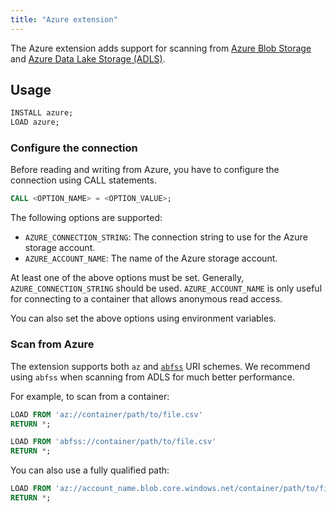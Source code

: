 ```yaml
---
title: "Azure extension"
---
```

The Azure extension adds support for scanning from [Azure Blob Storage](https://learn.microsoft.com/en-us/azure/storage/blobs/storage-blobs-overview) and [Azure Data Lake Storage (ADLS)](https://learn.microsoft.com/en-us/azure/storage/blobs/data-lake-storage-introduction).

## Usage

```sql
INSTALL azure;
LOAD azure;
```

### Configure the connection

Before reading and writing from Azure, you have to configure the connection using CALL statements.

```sql
CALL <OPTION_NAME> = <OPTION_VALUE>;
```
The following options are supported:

- `AZURE_CONNECTION_STRING`: The connection string to use for the Azure storage account.
- `AZURE_ACCOUNT_NAME`: The name of the Azure storage account.

At least one of the above options must be set. Generally, `AZURE_CONNECTION_STRING` should be used.
`AZURE_ACCOUNT_NAME` is only useful for connecting to a container that allows anonymous read access.

You can also set the above options using environment variables.

### Scan from Azure

The extension supports both `az` and [`abfss`](https://learn.microsoft.com/en-us/azure/storage/blobs/data-lake-storage-introduction-abfs-uri) URI schemes. We recommend using `abfss` when scanning
from ADLS for much better performance.

For example, to scan from a container:
```sql
LOAD FROM 'az://container/path/to/file.csv'
RETURN *;
```
```sql
LOAD FROM 'abfss://container/path/to/file.csv'
RETURN *;
```
You can also use a fully qualified path:
```sql
LOAD FROM 'az://account_name.blob.core.windows.net/container/path/to/file.csv'
RETURN *;
```
